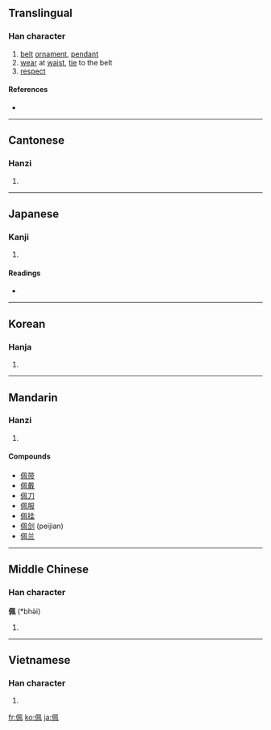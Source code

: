 ==Translingual==

===Han character===
{{Han char|rn=9|rad=人|as=06|sn=8|four=2721<sub>0</sub>|canj=人竹弓月 (OHNB)}}

# [[belt]] [[ornament]], [[pendant]]
# [[wear]] at [[waist]], [[tie]] to the belt
# [[respect]]

====References====
* {{Han ref|kx=0100.040|dkj=00543|dj=0211.170|hdz=10150.070|uh=4F69|ud=20329|bh=A8D8|bd=43224}}

----

==Cantonese==

===Hanzi===
{{yue-hanzi|jyut=|y=pui3}}

# {{defn|Cantonese|sort=人06}}

----

==Japanese==

===Kanji===
{{ja-kanji|grade=|rs=人06}}

# {{defn|Japanese|sort=人06}}

====Readings====
* {{ja-readings|on=[[はい]] (hai)|kun=[[おびだま]] (obidama), [[おびる]] (obiru)}}

----

==Korean==

===Hanja===
{{ko-hanja|hangeul=패|rv=pae|mr=p'ae}}

# {{defn|Korean|sort=人06}}

----

==Mandarin==

===Hanzi===
{{cmn-hanzi|pin=[[pèi]] ([[pei4]])|wg=p'ei<sup>4</sup>}}

# {{defn|Mandarin|sort=人06}}

====Compounds====
* [[佩带]]
* [[佩戴]]
* [[佩刀]]
* [[佩服]]
* [[佩挂]]
* [[佩剑]] (peijian)
* [[佩兰]]

----

==Middle Chinese==

===Han character===
'''佩''' (*bhə̀i)<!--Note: asterisk indicates that this character appears more than four times in the Tang Dynasty corpus of literature-->

# {{defn|Middle Chinese|sort=人06}}

----

==Vietnamese==

===Han character===
{{vi-hantu|[[bội]]|rs=人06}}

# {{defn|Vietnamese|sort=人06}}

[[fr:佩]]
[[ko:佩]]
[[ja:佩]]